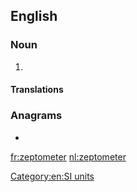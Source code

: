 {{also|zepto-meter}}
==English==

===Noun===
{{en-noun}}

# {{alternative spelling of|zeptometre|from=US|lang=en}}

====Translations====
{{trans-see|zeptometre}}

===Anagrams===
* {{l|en|zeptometre}}

[[Category:en:SI units]]

[[fr:zeptometer]]
[[nl:zeptometer]]
